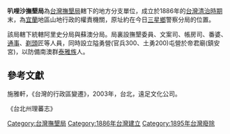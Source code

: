 '''叭哩沙撫墾局'''為[[台灣撫墾局|台灣撫墾局]]轄下的地方分支單位，成立於1886年的[[台灣清治時期|台灣清治時期]]末，為[[宜蘭縣|宜蘭]]地區山地行政的權責機關，原址約在今日[[三星鄉_(台灣)|三星鄉]]警察分局的位置。

該局轄下統轄阿里史分局與蘇澳分局。局裏設撫墾委員、文案司、帳房司、番婆、[[通事|通事]]、[[剃頭|剃頭]]匠等人員，同時設立隘勇營(官兵300、土勇200)屯營於帝君廟(鎮安宮)，以防備南澳群[[泰雅族|泰雅族]]人。

==參考文獻==
施雅軒，《台灣的行政區變遷》，2003年，台北，遠足文化公司。

《台北州理蕃志》
[[Category:台灣撫墾局|Category:台灣撫墾局]]
[[Category:1886年台灣建立|Category:1886年台灣建立]]
[[Category:1895年台灣廢除|Category:1895年台灣廢除]]